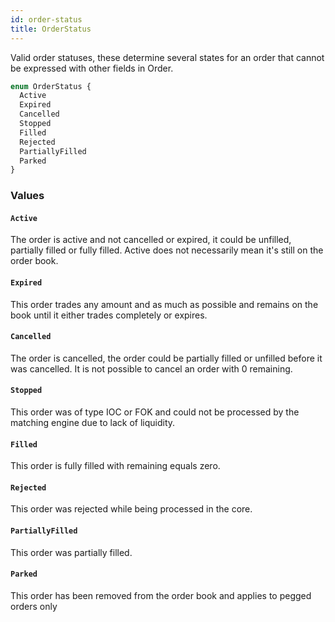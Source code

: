 ```yaml
---
id: order-status
title: OrderStatus
---
```



Valid order statuses, these determine several states for an order that cannot be expressed with other fields in Order.

```graphql
enum OrderStatus {
  Active
  Expired
  Cancelled
  Stopped
  Filled
  Rejected
  PartiallyFilled
  Parked
}
```


### Values

#### `Active` 

The order is active and not cancelled or expired, it could be unfilled, partially filled or fully filled.
Active does not necessarily mean it's still on the order book.


#### `Expired` 

This order trades any amount and as much as possible and remains on the book until it either trades completely or expires.


#### `Cancelled` 

The order is cancelled, the order could be partially filled or unfilled before it was cancelled. It is not possible to cancel an order with 0 remaining.


#### `Stopped` 

This order was of type IOC or FOK and could not be processed by the matching engine due to lack of liquidity.


#### `Filled` 

This order is fully filled with remaining equals zero.


#### `Rejected` 

This order was rejected while being processed in the core.


#### `PartiallyFilled` 

This order was partially filled.


#### `Parked` 

This order has been removed from the order book and applies to pegged orders only




